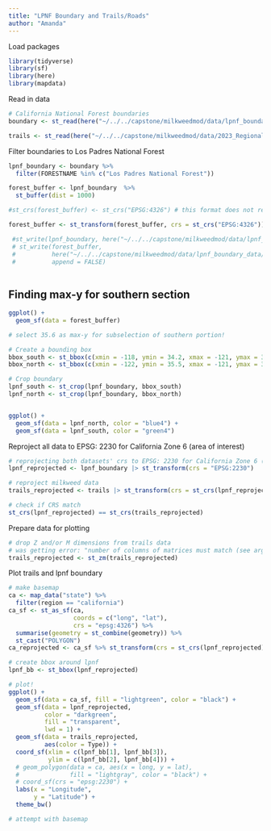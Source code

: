```yaml
---
title: "LPNF Boundary and Trails/Roads"
author: "Amanda"
---
```


Load packages
```r
library(tidyverse)
library(sf)
library(here)
library(mapdata)
```

Read in data
```r
# California National Forest boundaries
boundary <- st_read(here("~/../../capstone/milkweedmod/data/lpnf_boundary_data/S_USA_AdministrativeForest.gdb/"))

trails <- st_read(here("~/../../capstone/milkweedmod/data/2023_Regional_Trails_and_Roads_lines/2023_Regional_Trails_and_Roads_lines.shp"))
```

Filter boundaries to Los Padres National Forest
```r
lpnf_boundary <- boundary %>% 
  filter(FORESTNAME %in% c("Los Padres National Forest"))

forest_buffer <- lpnf_boundary  %>%
  st_buffer(dist = 1000)

#st_crs(forest_buffer) <- st_crs("EPSG:4326") # this format does not reproject the data

forest_buffer <- st_transform(forest_buffer, crs = st_crs("EPSG:4326"))

 #st_write(lpnf_boundary, here("~/../../capstone/milkweedmod/data/lpnf_boundary_data/lpnf_boundary/lpnf_boundary.shp"))
 # st_write(forest_buffer,
 #          here("~/../../capstone/milkweedmod/data/lpnf_boundary_data/lpnf_boundary_buffered/lpnf_boundary_buffered.shp"),
 #          append = FALSE)
 
```
## Finding max-y for southern section

```r

ggplot() +
  geom_sf(data = forest_buffer)

# select 35.6 as max-y for subselection of southern portion! 
```

```r
# Create a bounding box 
bbox_south <- st_bbox(c(xmin = -118, ymin = 34.2, xmax = -121, ymax = 35.5),  crs = st_crs(4269))
bbox_north <- st_bbox(c(xmin = -122, ymin = 35.5, xmax = -121, ymax = 36.5),  crs = st_crs(4269))

# Crop boundary
lpnf_south <- st_crop(lpnf_boundary, bbox_south)
lpnf_north <- st_crop(lpnf_boundary, bbox_north)


ggplot() +
  geom_sf(data = lpnf_north, color = "blue4") +
  geom_sf(data = lpnf_south, color = "green4")
```



Reproject all data to EPSG: 2230 for California Zone 6 (area of interest) 
```r
# reprojecting both datasets' crs to EPSG: 2230 for California Zone 6 (area of interest) 
lpnf_reprojected <- lpnf_boundary |> st_transform(crs = "EPSG:2230")

# reproject milkweed data
trails_reprojected <- trails |> st_transform(crs = st_crs(lpnf_reprojected))

# check if CRS match
st_crs(lpnf_reprojected) == st_crs(trails_reprojected)
```

Prepare data for plotting
```r
# drop Z and/or M dimensions from trails data
# was getting error: "number of columns of matrices must match (see arg 9)"
trails_reprojected <- st_zm(trails_reprojected)
```

Plot trails and lpnf boundary
```r
# make basemap
ca <- map_data("state") %>% 
  filter(region == "california")
ca_sf <- st_as_sf(ca,
                  coords = c("long", "lat"),
                  crs = "epsg:4326") %>% 
  summarise(geometry = st_combine(geometry)) %>%
  st_cast("POLYGON")
ca_reprojected <- ca_sf %>% st_transform(crs = st_crs(lpnf_reprojected))

# create bbox around lpnf
lpnf_bb <- st_bbox(lpnf_reprojected)

# plot!
ggplot() +
  geom_sf(data = ca_sf, fill = "lightgreen", color = "black") +
  geom_sf(data = lpnf_reprojected,
          color = "darkgreen",
          fill = "transparent",
          lwd = 1) + 
  geom_sf(data = trails_reprojected,
          aes(color = Type)) +
  coord_sf(xlim = c(lpnf_bb[1], lpnf_bb[3]),
           ylim = c(lpnf_bb[2], lpnf_bb[4])) +
  # geom_polygon(data = ca, aes(x = long, y = lat),
  #              fill = "lightgray", color = "black") +
  # coord_sf(crs = "epsg:2230") +
  labs(x = "Longitude",
       y = "Latitude") +
  theme_bw()
```

```r
# attempt with basemap


```

